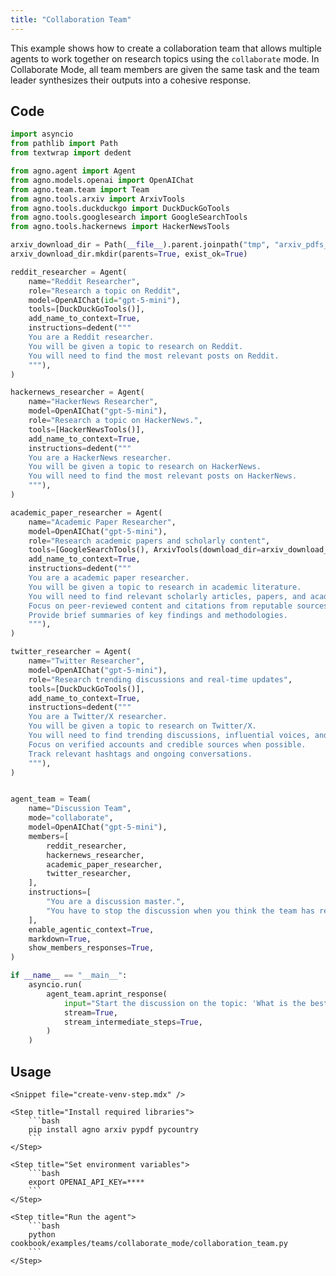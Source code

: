 ```yaml
---
title: "Collaboration Team"
---
```


This example shows how to create a collaboration team that allows multiple agents to work together on research topics using the `collaborate` mode. In Collaborate Mode, all team members are given the same task and the team leader synthesizes their outputs into a cohesive response.

## Code

```python cookbook/examples/teams/collaborate_mode/collaboration_team.py
import asyncio
from pathlib import Path
from textwrap import dedent

from agno.agent import Agent
from agno.models.openai import OpenAIChat
from agno.team.team import Team
from agno.tools.arxiv import ArxivTools
from agno.tools.duckduckgo import DuckDuckGoTools
from agno.tools.googlesearch import GoogleSearchTools
from agno.tools.hackernews import HackerNewsTools

arxiv_download_dir = Path(__file__).parent.joinpath("tmp", "arxiv_pdfs__{session_id}")
arxiv_download_dir.mkdir(parents=True, exist_ok=True)

reddit_researcher = Agent(
    name="Reddit Researcher",
    role="Research a topic on Reddit",
    model=OpenAIChat(id="gpt-5-mini"),
    tools=[DuckDuckGoTools()],
    add_name_to_context=True,
    instructions=dedent("""
    You are a Reddit researcher.
    You will be given a topic to research on Reddit.
    You will need to find the most relevant posts on Reddit.
    """),
)

hackernews_researcher = Agent(
    name="HackerNews Researcher",
    model=OpenAIChat("gpt-5-mini"),
    role="Research a topic on HackerNews.",
    tools=[HackerNewsTools()],
    add_name_to_context=True,
    instructions=dedent("""
    You are a HackerNews researcher.
    You will be given a topic to research on HackerNews.
    You will need to find the most relevant posts on HackerNews.
    """),
)

academic_paper_researcher = Agent(
    name="Academic Paper Researcher",
    model=OpenAIChat("gpt-5-mini"),
    role="Research academic papers and scholarly content",
    tools=[GoogleSearchTools(), ArxivTools(download_dir=arxiv_download_dir)],
    add_name_to_context=True,
    instructions=dedent("""
    You are a academic paper researcher.
    You will be given a topic to research in academic literature.
    You will need to find relevant scholarly articles, papers, and academic discussions.
    Focus on peer-reviewed content and citations from reputable sources.
    Provide brief summaries of key findings and methodologies.
    """),
)

twitter_researcher = Agent(
    name="Twitter Researcher",
    model=OpenAIChat("gpt-5-mini"),
    role="Research trending discussions and real-time updates",
    tools=[DuckDuckGoTools()],
    add_name_to_context=True,
    instructions=dedent("""
    You are a Twitter/X researcher.
    You will be given a topic to research on Twitter/X.
    You will need to find trending discussions, influential voices, and real-time updates.
    Focus on verified accounts and credible sources when possible.
    Track relevant hashtags and ongoing conversations.
    """),
)


agent_team = Team(
    name="Discussion Team",
    mode="collaborate",
    model=OpenAIChat("gpt-5-mini"),
    members=[
        reddit_researcher,
        hackernews_researcher,
        academic_paper_researcher,
        twitter_researcher,
    ],
    instructions=[
        "You are a discussion master.",
        "You have to stop the discussion when you think the team has reached a consensus.",
    ],
    enable_agentic_context=True,
    markdown=True,
    show_members_responses=True,
)

if __name__ == "__main__":
    asyncio.run(
        agent_team.aprint_response(
            input="Start the discussion on the topic: 'What is the best way to learn to code?'",
            stream=True,
            stream_intermediate_steps=True,
        )
    )

```

## Usage

<Steps>

    <Snippet file="create-venv-step.mdx" />

    <Step title="Install required libraries">
        ```bash
        pip install agno arxiv pypdf pycountry 
        ```
    </Step>

    <Step title="Set environment variables">
        ```bash
        export OPENAI_API_KEY=****
        ```
    </Step>

    <Step title="Run the agent">
        ```bash
        python cookbook/examples/teams/collaborate_mode/collaboration_team.py
        ```
    </Step>

</Steps>

